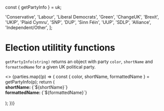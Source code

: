 const { getPartyInfo } = uk;

  'Conservative',
  'Labour',
  'Liberal Democrats',
  'Green',
  'ChangeUK',
  'Brexit',
  'UKIP',
  'Plaid Cymru',
  'SNP',
  'DUP',
  'Sinn Féin',
  'UUP',
  'SDLP',
  'Alliance',
  'Independent/Other',
];

<Meta title="Elections|GE2019/Utilities" />

# Election utilitity functions

`getPartyInfo(string)` returns an object with party `color`, `shortName` and
`formattedName` for a given UK political party.

<Preview>
  <Story name="getPartyInfo(party: string)">
    <>
      {parties.map((p) => {
        const { color, shortName, formattedName } = getPartyInfo(p);
        return (
          <div key={shortName}>
            <div style={{ height: 20, width: 20, backgroundColor: color }} />
            <div>
              <strong>shortName: </strong>
              {`${shortName}`}
            </div>
            <div>
              <strong>formattedName: </strong>
              {`${formattedName}`}
            </div>
            <br />
          </div>
        );
      })}
    </>
  </Story>
</Preview>
